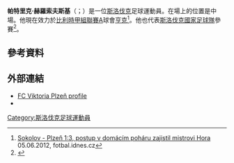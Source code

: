 {{noteTA
|G1=Football
|G2=uefa
|1=zh-hans:赫罗绍夫斯基;zh-hk:夏洛蘇夫斯基;zh-tw:赫羅索夫斯基;
}}

{{Infobox football biography
| name        = 帕特里克·赫羅索夫斯基<br>Patrik Hrošovský
| fullname    = Patrik Hrošovský
| image       = Patrik Hrošovský.jpg
| image_size  = 300px
| height      = {{height|meters=1.72|precision=0}}
| birth_date  = {{Birth date and age|1992|4|22|df=y}}<ref>[http://fotbal.idnes.cz/db_fotbal.asp?hrac=3011394 Patrik Hrošovský] {{Wayback|url=http://fotbal.idnes.cz/db_fotbal.asp?hrac=3011394 |date=20111117045033 }} 05.06.2012, fotbal.idnes.cz</ref>
| birth_place = [[捷克斯洛伐克|捷克斯洛伐克]][[博伊尼采|博伊尼采]]
| currentclub = [[皇家亨克體育會|亨克]]
| clubnumber  = 17
| position    = [[中場|中場]]
| youthyears1 = 1998–2007 | youthclubs1 = [[普列维扎足球俱乐部|普列维扎]]
| youthyears2 = 2007–2009 | youthclubs2 = AAC特倫欽斯巴達
| youthyears3 = 2009–2011 | youthclubs3 = [[比爾森勝利足球俱樂部|比爾森勝利]]
| years1 = 2011–2019 | clubs1 = [[比爾森勝利足球俱樂部|比爾森勝利]]         | caps1 = 158 | goals1 = 11
| years2 = 2012      | clubs2 = → [[索科洛夫足球俱乐部|索科洛夫]] (外借)   | caps2 =  13 | goals2 = 0
| years3 = 2012–2013 | clubs3 = → [[拉貝河畔烏斯季足球會|拉貝河畔烏斯季]] (外借) | caps3 =  28 | goals3 = 3
| years4 = 2013      | clubs4 = → [[茲諾伊莫足球俱樂部|茲諾伊莫]] (外借)              | caps4 =  14 | goals4 = 4
| years5 = 2019–     | clubs5 = [[皇家亨克體育會|亨克]]                          | caps5 = 54 | goals5 = 3
|nationalyears1 =           | nationalteam1 = [[斯洛伐克U18|斯洛伐克U18]] | nationalcaps1 =    | nationalgoals1 = 
|nationalyears2 =           | nationalteam2 = [[斯洛伐克U19|斯洛伐克U19]] | nationalcaps2 =    | nationalgoals2 = 
|nationalyears3 = 2013–2014 | nationalteam3 = [[斯洛伐克21歲以下國家足球隊|斯洛伐克U21]] | nationalcaps3 = 9  | nationalgoals3 = 1
|nationalyears4 = 2014–     | nationalteam4 = [[斯洛伐克國家足球隊|斯洛伐克]]             | nationalcaps4 = 39 | nationalgoals4 = 0
| club-update         = 2021年9月7日
| nationalteam-update = 2021年9月7日
}}

'''帕特里克·赫羅索夫斯基'''（{{lang-sk|Patrik Hrošovský}}；{{bd|1992年|4月22日}}）是一位[[斯洛伐克|斯洛伐克]]足球運動員。在場上的位置是中場。他現在效力於[[比利時甲組聯賽A|比利時甲組聯賽A]]球會[[皇家亨克體育會|亨克]]<ref>[http://fotbal.idnes.cz/sokolov-plzen-1-3-postup-v-domacim-poharu-zajistil-mistrovi-hora-p8j-/fot_dsouteze.aspx?c=A111112_135750_fot_dsouteze_elv Sokolov - Plzeň 1:3, postup v domácím poháru zajistil mistrovi Hora] {{Wayback|url=http://fotbal.idnes.cz/sokolov-plzen-1-3-postup-v-domacim-poharu-zajistil-mistrovi-hora-p8j-/fot_dsouteze.aspx?c=A111112_135750_fot_dsouteze_elv |date=20180103133752 }} 05.06.2012, fotbal.idnes.cz</ref>。他也代表[[斯洛伐克國家足球隊|斯洛伐克國家足球隊]]參賽<ref>{{cite web|url=http://sport.sme.sk/c/7501211/futbalisti-zdolali-finov-21-tento-rok-vyhrali-osem-z-deviatich-zapasov.html|title=Futbalisti zdolali Fínov 2:1. Tento rok vyhrali osem z deviatich zápasov|publisher=SME|date=18 November 2014|accessdate=18 November 2014|language=sk|archive-date=2016-03-03|archive-url=https://web.archive.org/web/20160303230621/http://sport.sme.sk/c/7501211/futbalisti-zdolali-finov-21-tento-rok-vyhrali-osem-z-deviatich-zapasov.html|dead-url=no}}</ref>。

==參考資料==
{{Reflist}}

==外部連結==
*[https://web.archive.org/web/20120620192257/http://www.fcviktoria.cz/cs/tymy/muzi-juniorka/patrik-hrosovsky FC Viktoria Plzeň profile]
*{{Soccerway|patrik--hroovsky/232915}}

{{2016年歐洲國家盃斯洛伐克參賽名單}}
{{2020年欧洲足球锦标赛斯洛伐克参赛名单}}

{{DEFAULTSORT: Hrošovský, Patrik}}
[[Category:斯洛伐克足球運動員|Category:斯洛伐克足球運動員]]